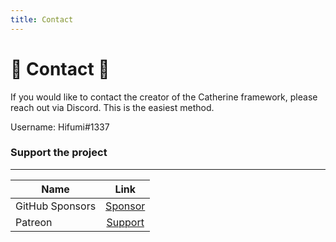 ```yaml
---
title: Contact
---
```


# 🦀 Contact 🦀

If you would like to contact the creator of the Catherine framework, please reach out via Discord. This is the easiest method.

Username: Hifumi#1337

### Support the project

---

| Name            |                    Link                               |
| --------------- |:-----------------------------------------------------:|
| GitHub Sponsors |  [Sponsor](https://github.com/sponsors/Hifumi1337/)   |
| Patreon         |  [Support](https://www.patreon.com/SupportHifumi1337) |
